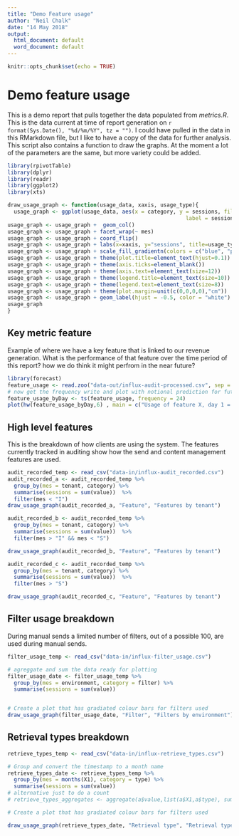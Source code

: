 ---
title: "Demo Feature usage"
author: "Neil Chalk"
date: "14 May 2018"
output:
  html_document: default
  word_document: default
---

```{r setup, include=FALSE}
knitr::opts_chunk$set(echo = TRUE)
```

# Demo feature usage
This is a demo report that pulls together the data populated from *metrics.R*.
This is the data current at time of report generation on `r format(Sys.Date(), "%d/%m/%Y", tz = "")`.
I could have pulled in the data in this RMarkdown file, but I like to have a copy of the data for further analysis. This script also contains a function to draw the graphs. At the moment a lot of the parameters are the same, but more variety could be added.

```{r echo=FALSE, message=FALSE, warning = FALSE}
library(rpivotTable) 
library(dplyr)
library(readr)
library(ggplot2)
library(xts)

draw_usage_graph <- function(usage_data, xaxis, usage_type){
  usage_graph <- ggplot(usage_data, aes(x = category, y = sessions, fill = sessions,
                                                        label = sessions)) 
usage_graph <- usage_graph +  geom_col()
usage_graph <- usage_graph + facet_wrap(~ mes) 
usage_graph <- usage_graph + coord_flip()
usage_graph <- usage_graph + labs(x=xaxis, y="sessions", title=usage_type )
usage_graph <- usage_graph + scale_fill_gradientn(colors = c("blue", "purple", "red", "yellow"))
usage_graph <- usage_graph + theme(plot.title=element_text(hjust=0.1))
usage_graph <- usage_graph + theme(axis.ticks=element_blank())
usage_graph <- usage_graph + theme(axis.text=element_text(size=12))
usage_graph <- usage_graph + theme(legend.title=element_text(size=10))
usage_graph <- usage_graph + theme(legend.text=element_text(size=8))
usage_graph <- usage_graph + theme(plot.margin=unit(c(0,0,0,0),"cm"))
usage_graph <- usage_graph + geom_label(hjust = -0.5, color = "white")
usage_graph
}

```

## Key metric feature
Example of where we have a key feature that is linked to our revenue generation. What is the performance of that feature over the time period of this report? how we do think it might perfrom in the near future?

```{r echo=FALSE, fig.height=5, fig.width=10, message=FALSE, warning = FALSE}
library(forecast)
feature_usage <- read.zoo("data-out/influx-audit-processed.csv", sep = ",", header = TRUE, format = "%Y-%m-%d %H", tz = "UTC")
# now get the frequency write and plot with notional prediction for future usage of "feature X"
feature_usage_byDay <- ts(feature_usage, frequency = 24)
plot(hw(feature_usage_byDay,6) , main = c("Usage of feature X, day 1 = ", format(index(feature_usage)[1], "%Y-%m-%d", tz = "")), xlab ="Day", ylab = "Frequency")

```

## High level features

This is the breakdown of how clients are using the system. The features currently tracked in auditing show how the send and content management features are used.

```{r echo=FALSE, fig.height=10, fig.width=10, message=FALSE, warning=FALSE}

audit_recorded_temp <- read_csv("data-in/influx-audit_recorded.csv") 
audit_recorded_a <- audit_recorded_temp %>%
  group_by(mes = tenant, category) %>%
  summarise(sessions = sum(value))  %>%
  filter(mes < "I") 
draw_usage_graph(audit_recorded_a, "Feature", "Features by tenant")

```

```{r echo=FALSE, fig.height=10, fig.width=10, message=FALSE, warning = FALSE}
audit_recorded_b <- audit_recorded_temp %>%
  group_by(mes = tenant, category) %>%
  summarise(sessions = sum(value))  %>%
  filter(mes > "I" && mes < "S") 

draw_usage_graph(audit_recorded_b, "Feature", "Features by tenant")
```

```{r echo=FALSE, fig.height=10, fig.width=10, message=FALSE, warning = FALSE}
audit_recorded_c <- audit_recorded_temp %>%
  group_by(mes = tenant, category) %>%
  summarise(sessions = sum(value))  %>%
  filter(mes > "S") 

draw_usage_graph(audit_recorded_c, "Feature", "Features by tenant")
```

## Filter usage breakdown
During manual sends a limited number of filters, out of a possible 100, are used during manual sends.

```{r echo=FALSE, fig.height=10, fig.width=10, message=FALSE, warning = FALSE}
filter_usage_temp <- read_csv("data-in/influx-filter_usage.csv") 

# agreggate and sum the data ready for plotting
filter_usage_date <- filter_usage_temp %>%
  group_by(mes = environment, category = filter) %>%
  summarise(sessions = sum(value))


# Create a plot that has gradiated colour bars for filters used
draw_usage_graph(filter_usage_date, "Filter", "Filters by environment")
```

## Retrieval types breakdown

```{r echo=FALSE, fig.height=10, fig.width=10, message=FALSE, warning = FALSE}
retrieve_types_temp <- read_csv("data-in/influx-retrieve_types.csv") 

# Group and convert the timestamp to a month name
retrieve_types_date <- retrieve_types_temp %>%
  group_by(mes = months(X1), category = type) %>%
  summarise(sessions = sum(value))
# alternative just to do a count
# retrieve_types_aggregates <- aggregate(a$value,list(a$X1,a$type), sum)

# Create a plot that has gradiated colour bars for filters used

draw_usage_graph(retrieve_types_date, "Retrieval type", "Retrieval type by month")
```
